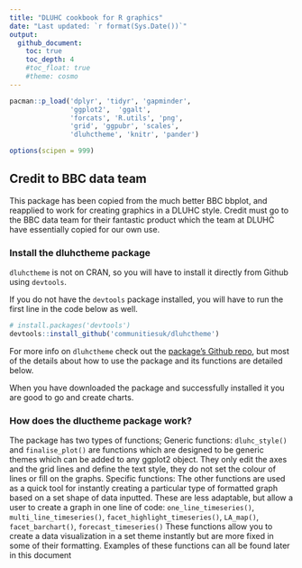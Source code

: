 ```yaml
---
title: "DLUHC cookbook for R graphics"
date: "Last updated: `r format(Sys.Date())`"
output: 
  github_document:
    toc: true
    toc_depth: 4
    #toc_float: true
    #theme: cosmo
---
```


<!-- README.md is generated from README.Rmd. Please edit that file -->

```r
pacman::p_load('dplyr', 'tidyr', 'gapminder',
               'ggplot2',  'ggalt',
               'forcats', 'R.utils', 'png', 
               'grid', 'ggpubr', 'scales',
               'dluhctheme', 'knitr', 'pander')

options(scipen = 999)
```

## Credit to BBC data team
This package has been copied from the much better BBC bbplot, and reapplied to work for creating graphics in a DLUHC style. Credit must go to the BBC data team for their fantastic product which the team at DLUHC have essentially copied for our own use.

### Install the dluhctheme package

`dluhctheme` is not on CRAN, so you will have to install it directly from Github using `devtools`. 

If you do not have the `devtools` package installed, you will have to run the first line in the code below as well. 

``` r
# install.packages('devtools')
devtools::install_github('communitiesuk/dluhctheme')
```

For more info on `dluhctheme` check out the [package's Github repo](https://github.com/communitiesuk/dluhctheme), but most of the details about how to use the package and its functions are detailed below. 

When you have downloaded the package and successfully installed it you are good to go and create charts. 

### How does the dluctheme package work?
The package has two types of functions;
Generic functions:
`dluhc_style()` and `finalise_plot()` are functions which are designed to be generic themes which can be added to any ggplot2 object. They only edit the axes and the grid lines and define the text style, they do not set the colour of lines or fill on the graphs.
Specific functions:
The other functions are used as a quick tool for instantly creating a particular type of formatted graph based on a set shape of data inputted. These are less adaptable, but allow a user to create a graph in one line of code:
`one_line_timeseries()`, `multi_line_timeseries()`, `facet_highlight_timeseries()`, `LA_map()`, `facet_barchart()`, `forecast_timeseries()`
These functions allow you to create a data visualization in a set theme instantly but are more fixed in some of their formatting. Examples of these functions can all be found later in this document
